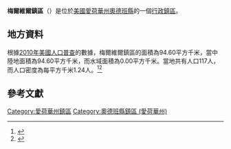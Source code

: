 {{noteTA
|G1=USState
|G2=地名
|G3=Unit
}}
{{Infobox settlement
|official_name            = 梅爾維爾鎮區
|native_name = Melville Township
|settlement_type          = [[行政鎮區|行政鎮區]]
|image_skyline            = 
|imagesize                = 
|image_map                = Map highlighting Melville Township, Audubon County, Iowa.svg
|mapsize                  = 250px
|pushpin_map  =USA Iowa
|pushpin_label = 梅爾維爾鎮區
|pushpin_label_position   = top
|pushpin_map_caption      = 梅爾維爾鎮區在愛荷華州的位置
|subdivision_type         = [[世界政區索引|國家]]
|subdivision_type1        = [[美国州份|州份]]
|subdivision_type2        = [[愛荷華州行政区划|縣]]
|subdivision_name         = [[美国|美国]]
|subdivision_name1        = [[愛荷華州|愛荷華州]]
|subdivision_name2        = [[奧德班縣_(愛荷華州)|奧德班縣]]
|elevation_ft             = 1345
|elevation_m              = 410
|timezone                 = [[北美中部時區|北美中部時區]]
|area_total_km2           = 94.60
|area_land_km2            = 94.60
|area_water_km2           = 0.00
|area_total_sq_mi         = 
|area_land_sq_mi          = 
|area_water_sq_mi         = 
|population_as_of         = [[2010年美國人口普查|2010]]
|population_footnotes     = 
|population_total         = 117
|population_density_km2   = auto
|population_density_sq_mi = auto
|utc_offset               = -6
|coordinates              = {{coord|41|43|58|N|94|45|03|W|type:city_region:US-AL_source:GNS-enwiki|display=inline,title}}
| coor_pinpoint           = 
| coordinates_footnotes   = 
|timezone_DST             = CDT
|utc_offset_DST           = -5
|postal_code_type         = [[美國郵區編號|郵區編號]]
|postal_code              = 
|area_code                = {{link-en|电话区号712|Area code 712|712}}
|blank_name = [[地名信息系统|GNIS ID]]
|blank_info = 468373
}}
'''梅爾維爾鎮區'''（{{lang-en|Melville Township}}）是位於[[美國|美國]][[愛荷華州|愛荷華州]][[奧德班縣_(愛荷華州)|奧德班縣]]的一個[[行政鎮區|行政鎮區]]。

== 地方資料 ==
根據[[2010年美國人口普查|2010年美國人口普查]]的數據，梅爾維爾鎮區的面積為94.60平方千米，當中陸地面積為94.60平方千米，而水域面積為0.00平方千米。當地共有人口117人，而人口密度為每平方千米1.24人。<ref name="GR8">{{cite web|url=http://factfinder2.census.gov|publisher=[[美国人口调查局|美国人口调查局]]|accessdate=2011-05-14|title=American FactFinder|archive-date=2013-09-11|archive-url=https://web.archive.org/web/20130911234518/http://factfinder2.census.gov/|dead-url=no}}</ref><ref>{{cite web|url=https://www.citypopulation.de/en/usa/iowa/admin/|title=USA: Iowa (Counties and Townships) - City Population}}</ref>

== 參考文獻 ==
{{reflist}}

{{奧德班縣 (愛荷華州)}}

{{DEFAULTSORT:Melville Township}}
[[Category:愛荷華州鎮區|Category:愛荷華州鎮區]]
[[Category:奧德班縣鎮區_(愛荷華州)|Category:奧德班縣鎮區 (愛荷華州)]]

{{Iowa-geo-stub}}